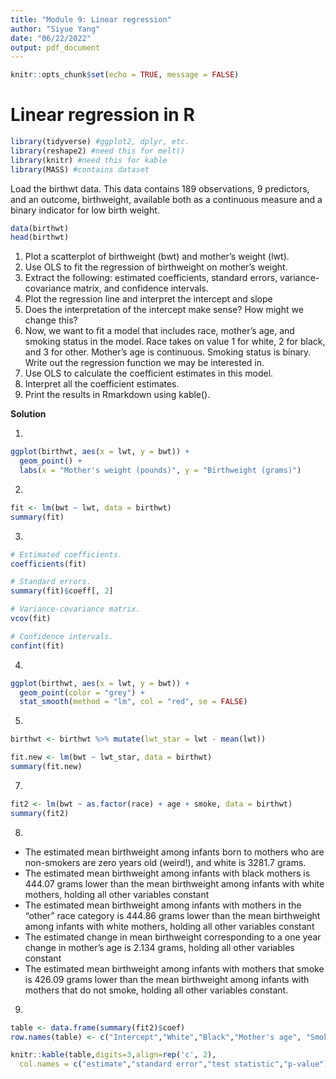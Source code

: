 ```yaml
---
title: "Module 9: Linear regression"
author: "Siyue Yang"
date: "06/22/2022"
output: pdf_document
---
```


```r
knitr::opts_chunk$set(echo = TRUE, message = FALSE)
```

# Linear regression in R

```r
library(tidyverse) #ggplot2, dplyr, etc.
library(reshape2) #need this for melt()
library(knitr) #need this for kable
library(MASS) #contains dataset
```

Load the birthwt data. This data contains 189 observations, 9 predictors, and an outcome, birthweight, available both as a continuous measure and a binary indicator for low birth weight.

```r
data(birthwt)
head(birthwt)
```

1. Plot a scatterplot of birthweight (bwt) and mother's weight (lwt).
2. Use OLS to fit the regression of birthweight on mother's weight.
3. Extract the following: estimated coefficients, standard errors, variance-covariance matrix, and confidence intervals.
4. Plot the regression line and interpret the intercept and slope
5. Does the interpretation of the intercept make sense? How might we change this?
6. Now, we want to fit a model that includes race, mother's age, and smoking status in the model. Race takes on value 1 for white, 2 for black, and 3 for other. Mother's age is continuous. Smoking status is binary. Write out the regression function we may be interested in.
7. Use OLS to calculate the coefficient estimates in this model.
8. Interpret all the coefficient estimates.
9. Print the results in Rmarkdown using kable().

**Solution**

1. 
```r
ggplot(birthwt, aes(x = lwt, y = bwt)) + 
  geom_point() +
  labs(x = "Mother's weight (pounds)", y = "Birthweight (grams)")
```

2. 
```r
fit <- lm(bwt ~ lwt, data = birthwt)
summary(fit)
```

3. 
```r
# Estimated coefficients.
coefficients(fit)

# Standard errors. 
summary(fit)$coeff[, 2]

# Variance-covariance matrix. 
vcov(fit)

# Confidence intervals. 
confint(fit)
```

4. 
```r
ggplot(birthwt, aes(x = lwt, y = bwt)) +
  geom_point(color = "grey") +
  stat_smooth(method = "lm", col = "red", se = FALSE)
```

5. 
```r
birthwt <- birthwt %>% mutate(lwt_star = lwt - mean(lwt)) 

fit.new <- lm(bwt ~ lwt_star, data = birthwt)
summary(fit.new)
```

7. 
```r
fit2 <- lm(bwt ~ as.factor(race) + age + smoke, data = birthwt)
summary(fit2)
```

8. 

- The estimated mean birthweight among infants born to mothers who are non-smokers are zero years old (weird!), and white is $3281.7$ grams.
- The estimated mean birthweight among infants with black mothers is $444.07$ grams lower than the mean birthweight among infants with white mothers, holding all other variables constant
- The estimated mean birthweight among infants with mothers in the "other" race category is $444.86$ grams lower than the mean birthweight among infants with white mothers, holding all other variables constant
- The estimated change in mean birthweight corresponding to a one year change in mother's age is $2.134$ grams, holding all other variables constant
- The estimated mean birthweight among infants with mothers that smoke is $426.09$ grams lower than the mean birthweight among infants with mothers that do not smoke, holding all other variables constant.

9. 
```r
table <- data.frame(summary(fit2)$coef)
row.names(table) <- c("Intercept","White","Black","Mother's age", "Smoker")

knitr::kable(table,digits=3,align=rep('c', 2),
  col.names = c("estimate","standard error","test statistic","p-value"))
```

